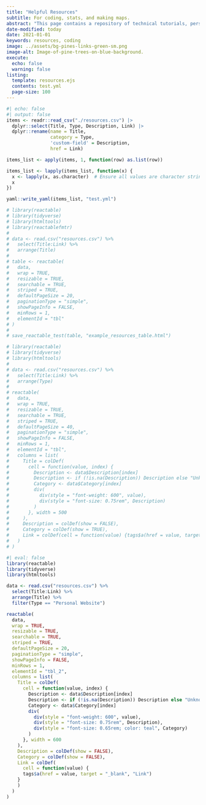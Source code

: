 ```yaml
---
title: "Helpful Resources"
subtitle: For coding, stats, and making maps.
abstract: "This page contains a repository of technical tutorials, personal blogs, ebooks, data sources, inspirational works and other websites that I find myself consistently referring back to for my technical projects."
date-modified: today
date: 2021-01-01
keywords: resources, coding
image: ../assets/bg-pines-links-green-sm.png
image-alt: Image-of-pine-trees-on-blue-background.
execute:
  echo: false
  warning: false
listing:
  template: resources.ejs
  contents: test.yml
  page-size: 100
---
```



```r
#| echo: false
#| output: false
items <- readr::read_csv("./resources.csv") |> 
  dplyr::select(Title, Type, Description, Link) |> 
  dplyr::rename(name = Title,
                category = Type,
                'custom-field' = Description,
                href = Link)

items_list <- apply(items, 1, function(row) as.list(row))

items_list <- lapply(items_list, function(x) {
  x <- lapply(x, as.character)  # Ensure all values are character strings
  x
})

yaml::write_yaml(items_list, "test.yml")

```


<!-- ## Resource Database -->

<!-- Use the filter/search options below to explore my collated resources. Items have been loosely categorized by topic and type of content. Please reach out with any suggestions, edits, or questions. -->

```r
# library(reactable)
# library(tidyverse)
# library(htmltools)
# library(reactablefmtr)
# 
# data <- read.csv("resources.csv") %>% 
#   select(Title:Link) %>% 
#   arrange(Title)
# 
# table <- reactable(
#   data,
#   wrap = TRUE,
#   resizable = TRUE,
#   searchable = TRUE,
#   striped = TRUE,
#   defaultPageSize = 20,
#   paginationType = "simple",
#   showPageInfo = FALSE,
#   minRows = 1,
#   elementId = "tbl"
# )
# 
# save_reactable_test(table, "example_resources_table.html")

```

```r
# library(reactable)
# library(tidyverse)
# library(htmltools)
# 
# data <- read.csv("resources.csv") %>% 
#   select(Title:Link) %>% 
#   arrange(Type)
# 
# reactable(
#   data,
#   wrap = TRUE,
#   resizable = TRUE,
#   searchable = TRUE,
#   striped = TRUE,
#   defaultPageSize = 40,
#   paginationType = "simple",
#   showPageInfo = FALSE,
#   minRows = 1,
#   elementId = "tbl",
#   columns = list(
#     Title = colDef(
#       cell = function(value, index) {
#         Description <- data$Description[index]
#         Description <- if (!is.na(Description)) Description else "Unknown"
#         Category <- data$Category[index]
#         div(
#           div(style = "font-weight: 600", value),
#           div(style = "font-size: 0.75rem", Description)
#         )
#       }, width = 500
#     ),
#     Description = colDef(show = FALSE),
#     Category = colDef(show = TRUE),
#     Link = colDef(cell = function(value) {tags$a(href = value, target = "_blank", "Link")})
#   )
# )
```

<!-- ## My Favorite Sources -->

<!-- Some of my favorite GIS data sources can be found [here](https://freegisdata.rtwilson.com/). -->


<!-- ## Inspirational Works -->

<!-- The following creators have provided me with inspiration in one or more of my professional projects. Each of their personal sites are included below. -->

```r
#| eval: false
library(reactable)
library(tidyverse)
library(htmltools)

data <- read.csv("resources.csv") %>% 
  select(Title:Link) %>% 
  arrange(Title) %>% 
  filter(Type == "Personal Website")

reactable(
  data,
  wrap = TRUE,
  resizable = TRUE,
  searchable = TRUE,
  striped = TRUE,
  defaultPageSize = 20,
  paginationType = "simple",
  showPageInfo = FALSE,
  minRows = 1,
  elementId = "tbl_2",
  columns = list(
    Title = colDef(
      cell = function(value, index) {
        Description <- data$Description[index]
        Description <- if (!is.na(Description)) Description else "Unknown"
        Category <- data$Category[index]
        div(
          div(style = "font-weight: 600", value),
          div(style = "font-size: 0.75rem", Description),
          div(style = "font-size: 0.65rem; color: teal", Category)
        )
      }, width = 600
    ),
    Description = colDef(show = FALSE),
    Category = colDef(show = FALSE),
    Link = colDef(
      cell = function(value) {
      tags$a(href = value, target = "_blank", "Link")
    }
    )
  )
)
```


